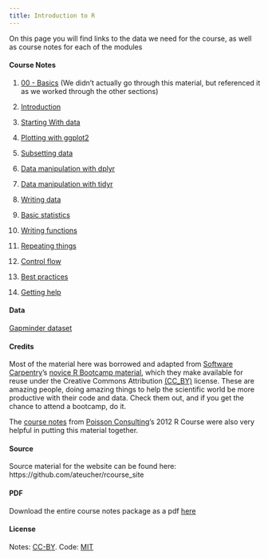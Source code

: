 ```yaml
---
title: Introduction to R
---
```


On this page you will find links to the data we need for the course, as well as course notes for each of the modules

#### Course Notes
1. [00 - Basics](00-basics.html) (We didn't actually go through this material, but referenced it as we worked through the other sections)

1. [Introduction](01-introduction.html)

1. [Starting With data](02-data_frames.html)

1. [Plotting with ggplot2](03-plotting.html)

1. [Subsetting data](04-subsetting.html)

1. [Data manipulation with dplyr](05-dplyr.html)

1. [Data manipulation with tidyr](06-tidyr.html)

1. [Writing data](07-writing-data.html)

1. [Basic statistics](08-basic_stats.html)

1. [Writing functions](09-functions.html)

1. [Repeating things](10-repeating-things.html)

1. [Control flow](11-control-flow.html)

1. [Best practices](best-practices.html)

1. [Getting help](getting_help.html)

<!-- 1. [Putting it all together](12-all-together.html) -->

#### Data
[Gapminder dataset](data/gapminder-FiveYearData.csv)

#### Credits
Most of the material here was borrowed and adapted from 
[Software Carpentry](http://www.softwarecarpentry.org)'s
[novice R Bootcamp material](https://github.com/swcarpentry/r-novice-gapminder), 
which they make available for reuse under the Creative Commons Attribution [(CC_BY)](http://creativecommons.org/licenses/by/3.0/) license. 
These are amazing people, doing amazing things to help the scientific world be 
more productive with their code and data. Check them out, and if you get the chance 
to attend a bootcamp, do it.

The [course notes](http://www.poissonconsulting.ca/courses/2012/06/05/an-introduction-to-r-course-12.html) from [Poisson Consulting](http://www.poissonconsulting.ca/)'s 
2012 R Course were also very helpful in putting this material together.

#### Source
Source material for the website can be found here: https://github.com/ateucher/rcourse_site

#### PDF
Download the entire course notes package as a pdf [here](pdf/Intro_R_ATeucher.pdf)

#### License
Notes: [CC-BY](http://creativecommons.org/licenses/by/3.0/). Code: [MIT](http://opensource.org/licenses/mit-license.html)

<!--#### Parting shot: [Nice Job!](high-five.html)-->
